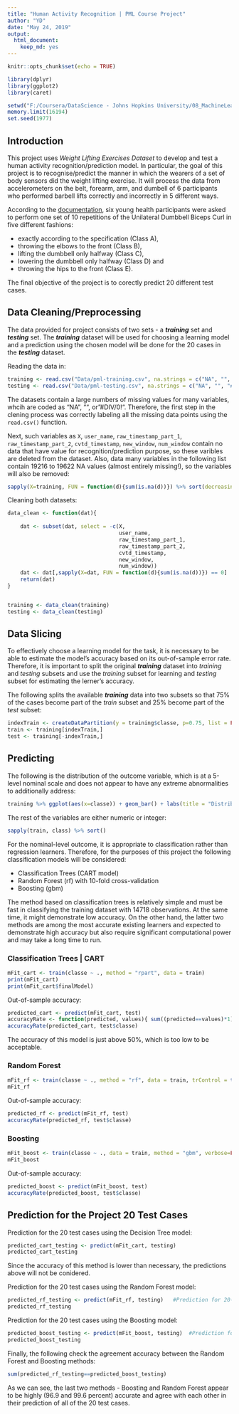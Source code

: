 ```yaml
---
title: "Human Activity Recognition | PML Course Project"
author: "YD"
date: "May 24, 2019"
output: 
  html_document: 
    keep_md: yes
---
```


```r
knitr::opts_chunk$set(echo = TRUE)
```

```r
library(dplyr)
library(ggplot2)
library(caret)
```

```r
setwd("F:/Coursera/DataScience - Johns Hopkins University/08_MachineLearning/Project/practicalMachineLearning")
memory.limit(16194)
set.seed(1977)
```


## Introduction

This project uses *Weight Lifting Exercises Dataset* to develop and test a human activity recognition/prediction model. In particular, the goal of this project is to recognise/predict the manner in which the wearers of a set of body sensors did the weight lifting exercise. It will process the data from accelerometers on the belt, forearm, arm, and dumbell of 6 participants who performed barbell lifts correctly and incorrectly in 5 different ways.

According to the [documentation](http://groupware.les.inf.puc-rio.br/har#dataset), six young health participants were asked to perform one set of 10 repetitions of the Unilateral Dumbbell Biceps Curl in five different fashions:

* exactly according to the specification (Class A),
* throwing the elbows to the front (Class B),
* lifting the dumbbell only halfway (Class C),
* lowering the dumbbell only halfway (Class D) and 
* throwing the hips to the front (Class E).

The final objective of the project is to corectly predict 20 different test cases. 

## Data Cleaning/Preprocessing
The data provided for project consists of two sets - a __*training*__ set and __*testing*__ set. The __*training*__ dataset will be used for choosing a learning model and a prediction using the chosen model will be done for the 20 cases in the __*testing*__ dataset. 

Reading the data in:
```r
training <- read.csv("Data/pml-training.csv", na.strings = c("NA", "", "#DIV/0!"))
testing <- read.csv("Data/pml-testing.csv", na.strings = c("NA", "", "#DIV/0!"))
```
The datasets contain a large numbers of missing values for many variables, whcih are coded as "NA", "", or "#DIV/0!". Therefore, the first step in the clening process was correctly labeling all the missing data points using the `read.csv()` function.

Next, such variables as `X`, `user_name`, `raw_timestamp_part_1`, `raw_timestamp_part_2`, `cvtd_timestamp`, `new_window`, `num_window` contain no data that have value for recognition/prediction purpose, so these varibles are deleted from the dataset. Also, data many variables in the following list contain 19216 to 19622 NA values (almost entirely missing!), so the variables will also be removed:
```r
sapply(X=training, FUN = function(d){sum(is.na(d))}) %>% sort(decreasing = T)
```

Cleaning both datasets:
```r

data_clean <- function(dat){
    
    dat <- subset(dat, select = -c(X, 
                                   user_name,
                                   raw_timestamp_part_1,
                                   raw_timestamp_part_2,
                                   cvtd_timestamp,
                                   new_window,
                                   num_window))  
    dat <- dat[,sapply(X=dat, FUN = function(d){sum(is.na(d))}) == 0]
    return(dat)
}


training <- data_clean(training)
testing <- data_clean(testing)
```

## Data Slicing
To effectively choose a learning model for the task, it is necessary to be able to estimate the model's accuracy based on its out-of-sample error rate. Therefore, it is important to split the original __*training*__ dataset into *training* and *testing* subsets and use the *training* subset for learning and *testing* subset for estimating the lerner's accuracy. 

The following splits the available __*training*__ data into two subsets so that 75% of the cases become part of the *train* subset and 25% become part of the *test* subset:
```r
indexTrain <- createDataPartition(y = training$classe, p=0.75, list = FALSE)
train <- training[indexTrain,]
test <- training[-indexTrain,]
```


## Predicting
The following is the distribution of the outcome variable, which is at a 5-level nominal scale and does not appear to have any extreme abnormalities to additionally address: 
```r
training %>% ggplot(aes(x=classe)) + geom_bar() + labs(title = "Distribution of the Outcome: the Unilateral Dumbbell Biceps Curl in five different fashions")
```

The rest of the variables are either numeric or integer:
```r
sapply(train, class) %>% sort() 
```

For the nominal-level outcome, it is appropriate to classification rather than regression learners. Therefore, for the purposes of this project the following classification models will be considered:

* Classification Trees (CART model)
* Random Forest (rf) with 10-fold cross-validation  
* Boosting (gbm)

The method based on classification trees is relatively simple and must be fast in classifying the training dataset with 14718 observations. At the same time, it might demonstrate low accuracy. On the other hand, the latter two methods are among the most accurate existing learners and expected to demonstrate high accuracy but also require significant computational power and may take a long time to run. 

### Classification Trees | CART

```r
mFit_cart <- train(classe ~ ., method = "rpart", data = train)
print(mFit_cart)
print(mFit_cart$finalModel)
```

Out-of-sample accuracy:
```r
predicted_cart <- predict(mFit_cart, test)
accuracyRate <- function(predicted, values){ sum((predicted==values)*1)/sum(length(values)) }
accuracyRate(predicted_cart, test$classe)
```
The accuracy of this model is just above 50%, which is too low to be acceptable. 


### Random Forest
```r
mFit_rf <- train(classe ~ ., method = "rf", data = train, trControl = trainControl(method="cv", number=10))
mFit_rf
```

Out-of-sample accuracy:
```r
predicted_rf <- predict(mFit_rf, test)              
accuracyRate(predicted_rf, test$classe)
```

### Boosting
```r
mFit_boost <- train(classe ~ ., data = train, method = "gbm", verbose=FALSE)
mFit_boost
```

Out-of-sample accuracy:
```r
predicted_boost <- predict(mFit_boost, test)          
accuracyRate(predicted_boost, test$classe)
```

## Prediction for the Project 20 Test Cases
Prediction for the 20 test cases using the Decision Tree model:
```r
predicted_cart_testing <- predict(mFit_cart, testing)
predicted_cart_testing

```
Since the accuracy of this method is lower than necessary, the predictions above will not be conidered. 

Prediction for the 20 test cases using the Random Forest model:
```r
predicted_rf_testing <- predict(mFit_rf, testing)   #Prediction for 20-obs. quiz dataset 
predicted_rf_testing

```

Prediction for the 20 test cases using the Boosting model:
```r
predicted_boost_testing <- predict(mFit_boost, testing)  #Prediction for 20-obs. quiz dataset 
predicted_boost_testing

```

Finally, the following check the agreement accuracy between the Random Forest and Boosting methods:
```r
sum(predicted_rf_testing==predicted_boost_testing)
```

As we can see, the last two methods - Boosting and Random Forest appear to be highly  (96.9 and 99.6 percent) accurate and agree with each other in their prediction of all of the 20 test cases.

